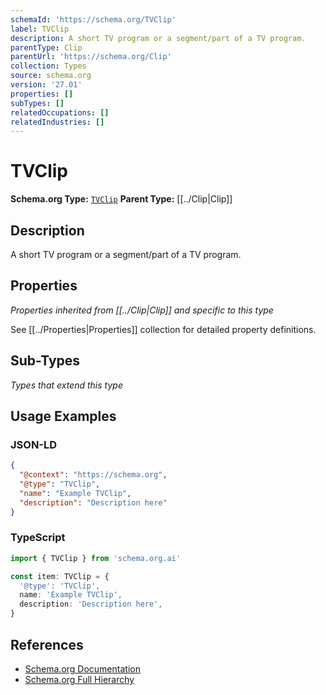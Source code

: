 ```yaml
---
schemaId: 'https://schema.org/TVClip'
label: TVClip
description: A short TV program or a segment/part of a TV program.
parentType: Clip
parentUrl: 'https://schema.org/Clip'
collection: Types
source: schema.org
version: '27.01'
properties: []
subTypes: []
relatedOccupations: []
relatedIndustries: []
---
```

# TVClip

**Schema.org Type:** [`TVClip`](https://schema.org/TVClip)
**Parent Type:** [[../Clip|Clip]]

## Description

A short TV program or a segment/part of a TV program.

## Properties

*Properties inherited from [[../Clip|Clip]] and specific to this type*

See [[../Properties|Properties]] collection for detailed property definitions.

## Sub-Types

*Types that extend this type*

## Usage Examples

### JSON-LD

```json
{
  "@context": "https://schema.org",
  "@type": "TVClip",
  "name": "Example TVClip",
  "description": "Description here"
}
```

### TypeScript

```typescript
import { TVClip } from 'schema.org.ai'

const item: TVClip = {
  '@type': 'TVClip',
  name: 'Example TVClip',
  description: 'Description here',
}
```

## References

- [Schema.org Documentation](https://schema.org/TVClip)
- [Schema.org Full Hierarchy](https://schema.org/docs/full.html)
